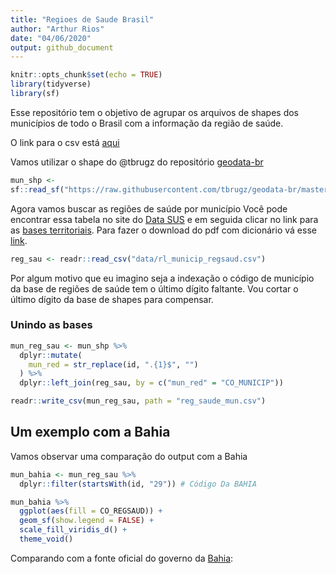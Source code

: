 ```yaml
---
title: "Regioes de Saude Brasil"
author: "Arthur Rios"
date: "04/06/2020"
output: github_document
---
```


```r
knitr::opts_chunk$set(echo = TRUE)
library(tidyverse) 
library(sf)
```

Esse repositório tem o objetivo de agrupar os arquivos de shapes dos
municípios de todo o Brasil com a informação da região de saúde.

O link para o csv está [aqui](https://raw.githubusercontent.com/arzevedo/Regioes-de-Saude-Brasil/master/reg_saude_mun.csv)

Vamos utilizar o shape do @tbrugz do repositório
[geodata-br](https://github.com/tbrugz/geodata-br)

```r
mun_shp <-
sf::read_sf("https://raw.githubusercontent.com/tbrugz/geodata-br/master/geojson/geojs-100-mun.json")
```

Agora vamos buscar as regiões de saúde por município Você pode encontrar
essa tabela no site do [Data
SUS](http://www2.datasus.gov.br/DATASUS/index.php?area=060206) e em
seguida clicar no link para as [bases
territoriais](ftp://ftp.datasus.gov.br/territorio/tabelas). Para fazer o
download do pdf com dicionário vá esse
[link](ftp://ftp.datasus.gov.br/territorio/doc/bases_territoriais.pdf).

```r
reg_sau <- readr::read_csv("data/rl_municip_regsaud.csv")
```

Por algum motivo que eu imagino seja a indexação o código de município da base de regiões de saúde tem o último dígito faltante. Vou cortar o último dígito da base de shapes para compensar. 

### Unindo as bases

```r
mun_reg_sau <- mun_shp %>% 
  dplyr::mutate(
    mun_red = str_replace(id, ".{1}$", "")
  ) %>% 
  dplyr::left_join(reg_sau, by = c("mun_red" = "CO_MUNICIP"))

readr::write_csv(mun_reg_sau, path = "reg_saude_mun.csv")
```

## Um exemplo com a Bahia

Vamos observar uma comparação do output com a Bahia

``` r
mun_bahia <- mun_reg_sau %>% 
  dplyr::filter(startsWith(id, "29")) # Código Da BAHIA

mun_bahia %>% 
  ggplot(aes(fill = CO_REGSAUD)) +
  geom_sf(show.legend = FALSE) +
  scale_fill_viridis_d() +
  theme_void()
```

Comparando com a fonte oficial do governo da [Bahia](http://www1.saude.ba.gov.br/mapa_bahia/indexch.asp):
